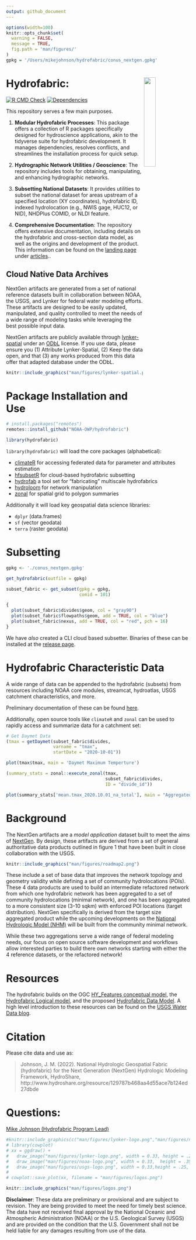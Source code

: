 ```yaml
---
output: github_document
---
```


<!-- README.md is generated from README.Rmd. Please edit that file -->

```r
options(width=100)
knitr::opts_chunk$set(
  warning = FALSE,
  message = TRUE,
  fig.path = 'man/figures/'
)
gpkg = '/Users/mikejohnson/hydrofabric/conus_nextgen.gpkg'
```

# Hydrofabric:<a href="https://github.com/lynker-spatial/hfsubsetR"><img src="man/figures/logo.png" align="right" width="25%"/></a>

<!-- badges: start -->
[![R CMD Check](https://github.com/NOAA-OWP/hydrofabric/actions/workflows/R-CMD-check.yaml/badge.svg?branch=main)](https://github.com/NOAA-OWP/hydrofabric/actions/workflows/R-CMD-check.yaml)
[![Dependencies](https://img.shields.io/badge/dependencies-18/102-red?style=flat)](#)
<!-- badges: end -->

This repository serves a few main purposes.

1. **Modular Hydrofabric Processes**: This package offers a collection of R packages specifically designed for hydroscience applications, akin to the tidyverse suite for hydrofabric development. It manages dependencies, resolves conflicts, and streamlines the installation process for quick setup.

2. **Hydrographic Network Utilities / Geoscience**: The repository includes tools for obtaining, manipulating, and enhancing hydrographic networks.

3. **Subsetting National Datasets**: It provides utilities to subset the national dataset for areas upstream of a specified location (XY coordinates), hydrofabric ID, indexed hydrolocation (e.g., NWIS gage, HUC12, or NID), NHDPlus COMID, or NLDI feature.

4. **Comprehensive Documentation**: The repository offers extensive documentation, including details on the hydrofabric and cross-section data model, as well as the origins and development of the product. This information can be found on the [landing page](https://noaa-owp.github.io/hydrofabric/) under [articles](https://noaa-owp.github.io/hydrofabric/articles/index.html)..

## Cloud Native Data Archives

NextGen artifacts are generated from a set of national reference datasets built in collaboration between NOAA, the USGS, and Lynker for federal water modeling efforts. These artifacts are designed to be easily updated, manipulated, and quality controlled to meet the needs of a wide range of modeling tasks while leveraging the best possible input data.

NextGen artifacts are publicly available through [lynker-spatial](https://staging.lynker-spatial.com/data?path=hydrofabric%2F) under an [ODbL](https://opendatacommons.org/licenses/odbl/summary/) license. If you use data, please ensure you (1) Attribute Lynker-Spatial, (2) Keep the data open, and that (3) any works produced from this data offer that adapted database under the ODbL. 


```r
knitr::include_graphics("man/figures/lynker-spatial.png")
```

# Package Installation and Use

```r
# install.packages("remotes")
remotes::install_github("NOAA-OWP/hydrofabric")
```

```r
library(hydrofabric)
```

`library(hydrofabric)` will load the core packages (alphabetical): 

* [climateR](https://github.com/mikejohnson51/climateR) for accessing federated data for parameter and attributes estimation
* [hfsubsetR](https://github.com/lynker-spatial/) for cloud-based hydrofabric subsetting
* [hydrofab](https://github.com/mikejohnson51/hydrofab) a tool set for "fabricating" multiscale hydrofabrics
* [hydroloom](https://github.com/doi-usgs/nhdplusTools/) for network manipulation
* [zonal](https://github.com/mikejohnson51/zonal) for spatial grid to polygon summaries

Additionally it will load key geospatial data science libraries: 

* `dplyr` (data.frames)
* `sf` (vector geodata)
* `terra` (raster geodata)

# Subsetting

```r
gpkg <- './conus_nextgen.gpkg'

get_hydrofabric(outfile = gpkg)
```

```r
subset_fabric <- get_subset(gpkg = gpkg, 
                            comid = 101)
```

```r
{
  plot(subset_fabric$divides$geom, col = "gray90")
  plot(subset_fabric$flowpaths$geom, add = TRUE, col = "blue")
  plot(subset_fabric$nexus, add = TRUE, col = "red", pch = 16)
}
```

We have _also_ created a CLI cloud based subsetter. Binaries of these can be installed at the [release page](https://github.com/lynker-spatial/hfsubsetCLI/releases).

# Hydrofabric Characteristic Data

A wide range of data can be appended to the hydrofabric (subsets) from resources including NOAA core modules, streamcat, hydroatlas, USGS catchment characteristics, and more. 

Preliminary documentation of these can be found [here](https://github.com/NOAA-OWP/hydrofabric/wiki/Data-Access-Patterns).

Additionally, open source tools like `climateR` and `zonal` can be used to rapidly access and summarize data for a catchment set: 

```r
# Get Daymet Data
(tmax = getDaymet(subset_fabric$divides, 
                  varname = "tmax", 
                  startDate = "2020-10-01"))
```

```r
plot(tmax$tmax, main = 'Daymet Maximum Temperture')
```

```r
(summary_stats = zonal::execute_zonal(tmax, 
                                      subset_fabric$divides, 
                                      ID = "divide_id"))
```

```r
plot(summary_stats['mean.tmax_2020.10.01_na_total'], main = "Aggregated Mean Temperture")
```

# Background

The NextGen artifacts are a _model application_ dataset built to meet the aims of [NextGen](https://github.com/NOAA-OWP/ngen). By design, these artifacts are derived from a set of general authoritative data products outlined in figure 1 that have been built in close collaboration with the USGS. 

```r
knitr::include_graphics("man/figures/roadmap2.png")
```

These include a set of base data that improves the network topology and geometry validity while defining a set of community hydrolocations (POIs). These 4 data products are used to build an intermediate refactored network from which one hydrofabric network has been aggregated to a set of community hydrolocations (minimal network), and one has been aggregated to a more consistent size (3-10 sqkm) with enforced POI locations (target distribution). NextGen specifically is derived from the target size aggregated product while the upcoming developments on the [National Hydrologic Model (NHM)](https://www.usgs.gov/mission-areas/water-resources/science/national-hydrologic-model-infrastructure) will be built from the community minimal network. 

While these two aggregations serve a wide range of federal modeling needs, our focus on open source software development and workflows allow interested parties to build there own networks starting with either the 4 reference datasets, or the refactored network!

# Resources

The hydrofabric builds on the OGC [HY_Features conceptual model](https://docs.opengeospatial.org/is/14-111r6/14-111r6.html), the [Hydrofabric Logical model](https://docs.ogc.org/per/22-040.html), and the proposed [Hydrofabric Data Model](https://noaa-owp.github.io/hydrofabric/articles/hf_dm.html). A high level introduction to these resources can be found on the [USGS Water Data blog](https://waterdata.usgs.gov/blog/hydrofabric/).

# Citation 

Please cite data and use as:

> Johnson, J. M. (2022). National Hydrologic Geospatial Fabric (hydrofabric)
for the Next Generation (NextGen) Hydrologic Modeling Framework,
HydroShare, http://www.hydroshare.org/resource/129787b468aa4d55ace7b124ed27dbde

# Questions:

<a href = "mailto:mike.johnson@noaa.gov?subject=NextGen Hydrofabric Questions"> Mike Johnson (Hydrofabric Program Lead) </a>

```r
#knitr::include_graphics(c("man/figures/lynker-logo.png","man/figures/noaa-logo.png", 'man/figures/usgs-logo.png'))
# library(cowplot)
# xx = ggdraw() + 
#   draw_image("man/figures/lynker-logo.png", width = 0.33, height = .25, y = .05) + 
#   draw_image("man/figures/noaa-logo.png", width = 0.33,  height = .35, x = 0.33) + 
#   draw_image("man/figures/usgs-logo.png", width = 0.33,height = .25, x = 0.66, y = .05)
# 
# cowplot::save_plot(xx, filename = "man/figures/logos.png")
``` 

```r
knitr::include_graphics("man/figures/logos.png")
```

**Disclaimer**: These data are preliminary or provisional and are subject to revision. They are being provided to meet the need for timely best science. The data have not received final approval by the National Oceanic and Atmospheric Administration (NOAA) or the U.S. Geological Survey (USGS) and are provided on the condition that the U.S. Government shall not be held liable for any damages resulting from use of the data.

